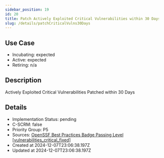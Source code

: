 ```yaml
---
sidebar_position: 19
id: 20
title: Patch Actively Exploited Critical Vulnerabilities within 30 Days
slug: /details/patchCriticalVulns30Days
---
```


## Use Case
<!-- LEVELS:START -->
- Incubating: expected
- Active: expected
- Retiring: n/a
<!-- LEVELS:END -->

<!-- DESCRIPTION:START -->
## Description
Actively Exploited Critical Vulnerabilities Patched within 30 Days
<!-- DESCRIPTION:END -->

<!-- DETAILS:START -->
## Details
- Implementation Status: pending
- C-SCRM: false
- Priority Group: P5
- Sources: [OpenSSF Best Practices Badge Passing Level [vulnerabilities_critical_fixed]](https://www.bestpractices.dev/en/criteria#0.vulnerabilities_critical_fixed)
- Created at 2024-12-07T23:06:38.197Z
- Updated at 2024-12-07T23:06:38.197Z
<!-- DETAILS:END -->
